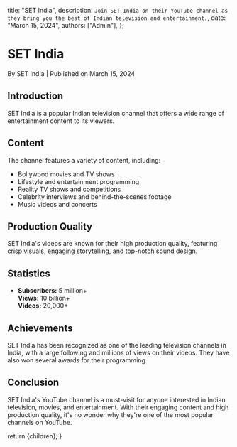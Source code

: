 
  title: "SET India",
  description: `Join SET India on their YouTube channel as they bring you the best of Indian television and entertainment.`,
  date: "March 15, 2024",
  authors: ["Admin"],
};

<h1>SET India</h1>
<div className="text-sm text-gray-500 dark:text-gray-400">
  By SET India | Published on March 15, 2024
</div>

<section id="introduction">
  <h2>Introduction</h2>
  <span>
    SET India is a popular Indian television channel that offers a wide range of
    entertainment content to its viewers.
  </span>
</section>

<section id="content">
  <h2>Content</h2>
  <span>
    The channel features a variety of content, including:
    <ul>
      <li>Bollywood movies and TV shows</li>
      <li>Lifestyle and entertainment programming</li>
      <li>Reality TV shows and competitions</li>
      <li>Celebrity interviews and behind-the-scenes footage</li>
      <li>Music videos and concerts</li>
    </ul>
  </span>
</section>

<section id="production-quality">
  <h2>Production Quality</h2>
  <span>
    SET India's videos are known for their high production quality, featuring
    crisp visuals, engaging storytelling, and top-notch sound design.
  </span>
</section>

<section id="statistics">
  <h2>Statistics</h2>
  <ul>
    <li>
      <strong>Subscribers:</strong> 5 million+
      <br />
      <strong>Views:</strong> 10 billion+
      <br />
      <strong>Videos:</strong> 20,000+
    </li>
  </ul>
</section>

<section id="achievements">
  <h2>Achievements</h2>
  <span>
    SET India has been recognized as one of the leading television channels in
    India, with a large following and millions of views on their videos. They
    have also won several awards for their programming.
  </span>
</section>

<section id="conclusion">
  <h2>Conclusion</h2>
  <span>
    SET India's YouTube channel is a must-visit for anyone interested in Indian
    television, movies, and entertainment. With their engaging content and high
    production quality, it's no wonder why they're one of the most popular
    channels on YouTube.
  </span>
</section>

  return <MdxLayout>{children}</MdxLayout>;
}
